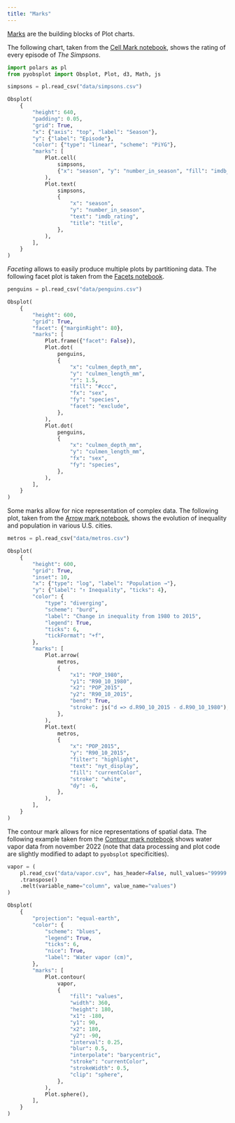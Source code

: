 ```yaml
---
title: "Marks"
---
```


[Marks](https://observablehq.com/@observablehq/plot-marks?collection=@observablehq/plot) are the building blocks of Plot charts. 

The following chart, taken from the [Cell Mark notebook](https://observablehq.com/@observablehq/plot-cell?collection=@observablehq/plot), shows the rating of every episode of *The Simpsons*.

```python
import polars as pl
from pyobsplot import Obsplot, Plot, d3, Math, js

simpsons = pl.read_csv("data/simpsons.csv")

Obsplot(
    {
        "height": 640,
        "padding": 0.05,
        "grid": True,
        "x": {"axis": "top", "label": "Season"},
        "y": {"label": "Episode"},
        "color": {"type": "linear", "scheme": "PiYG"},
        "marks": [
            Plot.cell(
                simpsons,
                {"x": "season", "y": "number_in_season", "fill": "imdb_rating"},
            ),
            Plot.text(
                simpsons,
                {
                    "x": "season",
                    "y": "number_in_season",
                    "text": "imdb_rating",
                    "title": "title",
                },
            ),
        ],
    }
)

```

*Faceting* allows to easily produce multiple plots by partitioning data. The following facet plot is taken from the [Facets notebook](https://observablehq.com/@observablehq/plot-facets?collection=@observablehq/plot).

```python
penguins = pl.read_csv("data/penguins.csv")

Obsplot(
    {
        "height": 600,
        "grid": True,
        "facet": {"marginRight": 80},
        "marks": [
            Plot.frame({"facet": False}),
            Plot.dot(
                penguins,
                {
                    "x": "culmen_depth_mm",
                    "y": "culmen_length_mm",
                    "r": 1.5,
                    "fill": "#ccc",
                    "fx": "sex",
                    "fy": "species",
                    "facet": "exclude",
                },
            ),
            Plot.dot(
                penguins,
                {
                    "x": "culmen_depth_mm",
                    "y": "culmen_length_mm",
                    "fx": "sex",
                    "fy": "species",
                },
            ),
        ],
    }
)
```

Some marks allow for nice representation of complex data. The following plot, taken from the [Arrow mark notebook](https://observablehq.com/@observablehq/plot-arrow?collection=@observablehq/plot), shows the evolution of inequality and population in various U.S. cities.

```python
metros = pl.read_csv("data/metros.csv")

Obsplot(
    {
        "height": 600,
        "grid": True,
        "inset": 10,
        "x": {"type": "log", "label": "Population →"},
        "y": {"label": "↑ Inequality", "ticks": 4},
        "color": {
            "type": "diverging",
            "scheme": "burd",
            "label": "Change in inequality from 1980 to 2015",
            "legend": True,
            "ticks": 6,
            "tickFormat": "+f",
        },
        "marks": [
            Plot.arrow(
                metros,
                {
                    "x1": "POP_1980",
                    "y1": "R90_10_1980",
                    "x2": "POP_2015",
                    "y2": "R90_10_2015",
                    "bend": True,
                    "stroke": js("d => d.R90_10_2015 - d.R90_10_1980"),
                },
            ),
            Plot.text(
                metros,
                {
                    "x": "POP_2015",
                    "y": "R90_10_2015",
                    "filter": "highlight",
                    "text": "nyt_display",
                    "fill": "currentColor",
                    "stroke": "white",
                    "dy": -6,
                },
            ),
        ],
    }
)
```

The contour mark allows for nice representations of spatial data. The following example taken from the [Contour mark notebook](https://observablehq.com/@observablehq/plot-contour?collection=@observablehq/plot) shows water vapor data from november 2022 (note that data processing and plot code are slightly modified to adapt to `pyobsplot` specificities).

```python
vapor = (
    pl.read_csv("data/vapor.csv", has_header=False, null_values="99999.0")
    .transpose()
    .melt(variable_name="column", value_name="values")
)

Obsplot(
    {
        "projection": "equal-earth",
        "color": {
            "scheme": "blues",
            "legend": True,
            "ticks": 6,
            "nice": True,
            "label": "Water vapor (cm)",
        },
        "marks": [
            Plot.contour(
                vapor,
                {
                    "fill": "values",
                    "width": 360,
                    "height": 180,
                    "x1": -180,
                    "y1": 90,
                    "x2": 180,
                    "y2": -90,
                    "interval": 0.25,
                    "blur": 0.5,
                    "interpolate": "barycentric",
                    "stroke": "currentColor",
                    "strokeWidth": 0.5,
                    "clip": "sphere",
                },
            ),
            Plot.sphere(),
        ],
    }
)
```